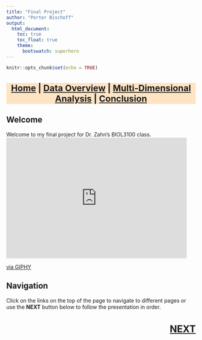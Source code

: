 ```yaml
---
title: "Final Project"
author: "Porter Bischoff"
output:
  html_document:
    toc: true
    toc_float: true
    theme:
      bootswatch: superhero
---
```


```r
knitr::opts_chunk$set(echo = TRUE)
```

<h3 style="background-color:bisque;text-align:center;font-size:165%;">[Home](https://pbischoff3.github.io/) | [Data Overview](https://pbischoff3.github.io/data_overview/) | [Multi-Dimensional Analysis](https://pbischoff3.github.io/mutli_dimensional_analysis/) | [Conclusion](https://pbischoff3.github.io/Conclusion/)</h3>


## Welcome
Welcome to my final project for Dr. Zahn's BIOL3100 class. 
<iframe src="https://giphy.com/embed/26tOZ42Mg6pbTUPHW" width="480" height="320" frameBorder="0" class="giphy-embed" allowFullScreen></iframe><p><a href="https://giphy.com/gifs/26tOZ42Mg6pbTUPHW">via GIPHY</a></p>

## Navigation
Click on the links on the top of the page to navigate to different pages or use the **NEXT** button below to follow the presentation in order.

<h3 style="text-align:right;font-size:180%;">[**NEXT**](https://pbischoff3.github.io/data_overview)
